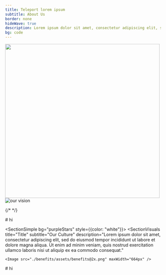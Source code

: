 ```yaml
---
title: Teleport lorem ipsum
subtitle: About Us
border: none
hideWave: true
description: Lorem ipsum dolor sit amet, consectetur adipiscing elit, sed do eiusmod tempor incididunt ut labore et dolore magna aliqua. Ut enim ad minim veniam, quis nostrud exercitation ullamco.
bg: code
---
```



<SectionSimple bg="code">
  <SectionHeader
    title={meta.title}
    subtitle={meta.subtitle}
    description={meta.description}
    src="./benefits/assets/benefits@2x.png" maxWidth="664px"
    bg="code"
    >
    <Image src="./assets/fingerprint.svg" width="500px" />
  </SectionHeader>
</SectionSimple>

<AnnouncementBar inLivingColor rows={NewHomepage} type="newHomepage" />

<SectionSimple>
  <SectionVisuals
    titleFontSize={["header-2", "header-1"]}
    flexStyle={["column-reverse", "row-reverse"]}
    imageLocation="center"
    subtitle="Our vision"
    src="./assets/our-vision@2x.png"
    title="Lorem Ipsum"
    description="Lorem ipsum dolor sit amet, consectetur adipiscing elit, sed do eiusmod tempor incididunt ut labore et dolore magna aliqua. Ut enim ad minim veniam, quis nostrud exercitation ullamco laboris nisi ut aliquip ex ea commodo consequat."
  >
    <Image src={OurVision} maxWidth="664px" alt="our vision" />
  </SectionVisuals>
</SectionSimple>

{/* <LeadershipTeam /> */}

<SectionSimple>
  <SectionVisuals
    title="Title"
    subtitle="Our Investors"
    description="Lorem ipsum dolor sit amet, consectetur adipiscing elit, sed do eiusmod tempor incididunt ut labore et dolore magna aliqua. Ut enim ad minim veniam, quis nostrud exercitation ullamco laboris nisi ut aliquip ex ea commodo consequat."
  >
    # hi
  </SectionVisuals>
</SectionSimple>

<SectionSimple bg="purpleStars" style={{color: "white"}}>
  <SectionVisuals
    title="Title"
    subtitle="Our Culture"
    description="Lorem ipsum dolor sit amet, consectetur adipiscing elit, sed do eiusmod tempor incididunt ut labore et dolore magna aliqua. Ut enim ad minim veniam, quis nostrud exercitation ullamco laboris nisi ut aliquip ex ea commodo consequat."
  >
    <Image src="./benefits/assets/benefits@2x.png" maxWidth="664px" />
  </SectionVisuals>
</SectionSimple>

<SectionSimple bg="grayWave">
  <SectionVisuals
    title="Title"
    subtitle="Our Culture 2"
    description="Lorem ipsum dolor sit amet, consectetur adipiscing elit, sed do eiusmod tempor incididunt ut labore et dolore magna aliqua. Ut enim ad minim veniam, quis nostrud exercitation ullamco laboris nisi ut aliquip ex ea commodo consequat."
  >
  </SectionVisuals>
</SectionSimple>

<SectionSimple>
  <SectionVisuals
    title="Title"
    subtitle="Our Awards"
    description="Lorem ipsum dolor sit amet, consectetur adipiscing elit, sed do eiusmod tempor incididunt ut labore et dolore magna aliqua. Ut enim ad minim veniam, quis nostrud exercitation ullamco laboris nisi ut aliquip ex ea commodo consequat."
  >
    # hi
  </SectionVisuals>
</SectionSimple>
